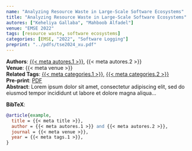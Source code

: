 ```yaml
---
name: "Analyzing Resource Waste in Large-Scale Software Ecosystems"
title: "Analyzing Resource Waste in Large-Scale Software Ecosystems"
autores: ["Keheliya Gallaba", "Mahboob Alfadel"]
venue: "EMSE 2022"
tags: [resource waste, software ecosystems]
categories: [EMSE, "2022", "Software Logging"]
preprint: "../pdfs/tse2024_xu.pdf"
---
```

**Authors**: [{{< meta autores.1 >}}](../members/shanemcintosh.qmd), {{< meta autores.2 >}}  
**Venue**: {{< meta venue >}}   
**Related Tags**: [{{< meta categories.1 >}}](../publications.qmd#category=resource+waste), [{{< meta categories.2 >}}](../publications.qmd#category=software+ecosystems)  
**Pre-print**: [PDF]({{< meta preprint >}})  
**Abstract**: Lorem ipsum dolor sit amet, consectetur adipiscing elit, sed do eiusmod tempor incididunt ut labore et dolore magna aliqua...   
 

**BibTeX**:
```bibtex
@article{example,
  title = {{< meta title >}},
  author = {{< meta autores.1 >}} and {{< meta autores.2 >}},
  journal = {{< meta venue >}},
  year = {{< meta tags.1 >}},
}
```